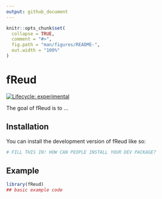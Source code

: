 ```yaml
---
output: github_document
---
```


<!-- README.md is generated from README.Rmd. Please edit that file -->

```r
knitr::opts_chunk$set(
  collapse = TRUE,
  comment = "#>",
  fig.path = "man/figures/README-",
  out.width = "100%"
)
```

# fReud

<!-- badges: start -->
[![Lifecycle: experimental](https://img.shields.io/badge/lifecycle-experimental-orange.svg)](https://lifecycle.r-lib.org/articles/stages.html#experimental)
<!-- badges: end -->

The goal of fReud is to ...

## Installation

You can install the development version of fReud like so:

``` r
# FILL THIS IN! HOW CAN PEOPLE INSTALL YOUR DEV PACKAGE?
```

## Example

```r
library(fReud)
## basic example code
```

